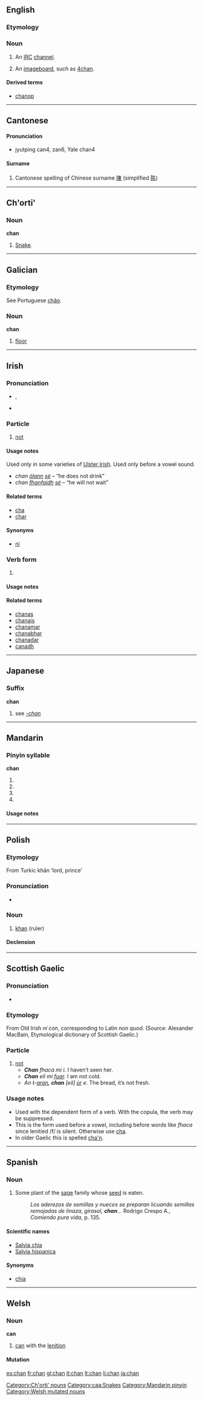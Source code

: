 {{also|Appendix:Variations of "chan"}}
==English==

===Etymology===
{{term|channel}}

===Noun===
{{en-noun}}

# {{internet|informal}} An [[IRC]] [[channel]].
# {{internet|informal}} An [[imageboard]], such as [[w:4chan|4chan]].

====Derived terms====
* [[chanop]]

----

==Cantonese==

====Pronunciation====
* jyutping can4, zan6, Yale chan4

====Surname====
# Cantonese spelling of Chinese surname [[陳]] (simplified [[陈]])

----

==Ch'orti'==

===Noun===
'''chan'''

# [[snake|Snake]].

[[Category:Ch'orti' nouns]]
[[Category:caa:Snakes]]

----

==Galician==

===Etymology===
See Portuguese [[chão]].

===Noun===
'''chan''' {{m}}

# [[floor]]

----

==Irish==

===Pronunciation===
* {{sense|particle}} {{IPA|lang=ga|[xan̪ˠ]}} {{qualifier|before ''a'', ''o'', ''u'', ''fha'', ''fho'', ''fhu''}}, {{IPAchar|[xanʲ]}} {{qualifier|before ''e'', ''i'', ''fhe'', ''fhi''}}
* {{sense|verb form}}  {{IPA|lang=ga|[xan̪ˠ]}}

===Particle===
{{infl|ga|particle|negative}}

# [[not]]

====Usage notes====
Used only in some varieties of [[w:Ulster Irish|Ulster Irish]]. Used only before a vowel sound.
* ''chan [[ólann]] [[sé]]'' – “he does not drink”
* ''chan [[fhanfaidh]] [[sé]]'' – “he will not wait”

====Related terms====
* [[cha#Irish|cha]] {{qualifier|used before a consonant}}
* [[char#Irish|char]] {{qualifier|used with the past tense}}

====Synonyms====
* [[ní#Irish|ní]] {{qualifier|used in Munster Irish, Connacht Irish, and some varieties of Ulster Irish}}

===Verb form===
{{infl|ga|verb form}}

# {{form of|past tense analytic|can|lang=Irish}}

====Usage notes====
{{ga analytic|past}}

====Related terms====
* [[chanas]] {{qualifier|1st person sing. synthetic, nonstandard}}
* [[chanais]] {{qualifier|2d person sing. synthetic, nonstandard}}
* [[chanamar]] {{qualifier|1st person pl. synthetic}}
* [[chanabhar]] {{qualifier|2d person pl. synthetic, nonstandard}}
* [[chanadar]] {{qualifier|3d person pl. synthetic, nonstandard}}
* [[canadh]] {{qualifier|autonomous}}

----

==Japanese==

===Suffix===
'''chan'''

# see ''[[-chan]]''

----

==Mandarin==

===Pinyin syllable===
'''chan'''

# {{nonstandard spelling of|chān|lang=cmn}}
# {{nonstandard spelling of|chán|lang=cmn}}
# {{nonstandard spelling of|chǎn|lang=cmn}}
# {{nonstandard spelling of|chàn|lang=cmn}}

====Usage notes====
{{zh-tone}}

[[Category:Mandarin pinyin]]

----

==Polish==

===Etymology===
From Turkic khān ‘lord, prince’

===Pronunciation===
* {{IPA|/xan̪/|lang=pl}}

===Noun===
{{pl-noun|m}}

# [[khan]] (ruler)

====Declension====
{{pl-decl-noun
|chan|chanowie
|chana|chanów
|chanowi|chanom
|chana|chanów
|chanem|chanami
|chanie|chanach
|chanie|chanowie
}}

----

==Scottish Gaelic==

===Pronunciation===
* {{IPA|lang=gd|[xanʲ]}}

===Etymology===
From Old Irish ''ní con'', corresponding to Latin ''non quod''. (Source: Alexander MacBain, Etymological dictionary of Scottish Gaelic.)

===Particle===
{{infl|gd|particle}}

# [[not]]
#* '''''Chan''' fhaca mi i.''  I haven’t seen her.
#* '''''Chan''' eil mi [[fuar]].''  I am not cold.
#* ''An t-[[aran]], '''chan''' [eil] [[ùr]] e.''  The bread, it’s not fresh.

===Usage notes===
* Used with the dependent form of a verb. With the copula, the verb may be suppressed.
* This is the form used before a vowel, including before words like ''fhaca'' since lenitied /f/ is silent. Otherwise use [[cha]].
* In older Gaelic this is spelled [[cha'n]].

----

==Spanish==

===Noun===
{{es-noun-m|pl=chanes}}

# Some plant of the [[sage]] family whose [[seed]] is eaten.
#: ''Los aderezos de semillas y nueces se preparan licuando semillas remojadas de linaza, girasol, '''chan'''...'' Rodrigo Crespo A., ''Comiendo pura vida'', p. 135.

====Scientific names====
* [[Salvia chia]]
* [[Salvia hispanica]]

====Synonyms====
* [[chía]] {{f}}

----

==Welsh==

===Noun===
'''can'''

# [[can]] with the [[lenition]]

====Mutation====
{{cy-mut-c|an}}

[[Category:Welsh mutated nouns]]

[[es:chan]]
[[fr:chan]]
[[gl:chan]]
[[it:chan]]
[[lt:chan]]
[[li:chan]]
[[ja:chan]]
